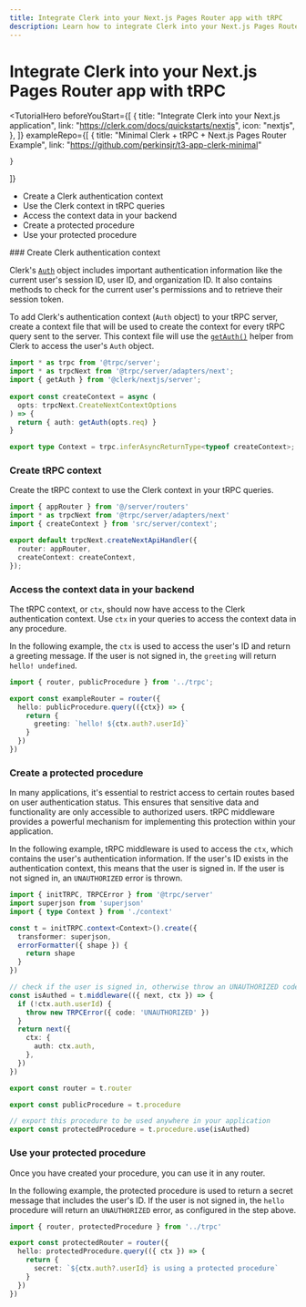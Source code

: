 ```yaml
---
title: Integrate Clerk into your Next.js Pages Router app with tRPC
description: Learn how to integrate Clerk into your Next.js Pages Router application using tRPC.
---
```


# Integrate Clerk into your Next.js Pages Router app with tRPC

<TutorialHero
  beforeYouStart={[
    {
      title: "Integrate Clerk into your Next.js application",
      link: "https://clerk.com/docs/quickstarts/nextjs",
      icon: "nextjs",
    },
  ]}
  exampleRepo={[
    {
      title: "Minimal Clerk + tRPC + Next.js Pages Router Example",
      link: "https://github.com/perkinsjr/t3-app-clerk-minimal"

    }
  ]}
>
  - Create a Clerk authentication context
  - Use the Clerk context in tRPC queries
  - Access the context data in your backend
  - Create a protected procedure
  - Use your protected procedure
</TutorialHero>

<Steps>
  ### Create Clerk authentication context

  Clerk's [`Auth`](/docs/references/nextjs/auth-object) object includes important authentication information like the current user's session ID, user ID, and organization ID. It also contains methods to check for the current user's permissions and to retrieve their session token.

  To add Clerk's authentication context (`Auth` object) to your tRPC server, create a context file that will be used to create the context for every tRPC query sent to the server. This context file will use the [`getAuth()`](/docs/references/nextjs/get-auth) helper from Clerk to access the user's `Auth` object.

  ```ts {{ filename: 'src/server/context.ts' }}
  import * as trpc from '@trpc/server';
  import * as trpcNext from '@trpc/server/adapters/next';
  import { getAuth } from '@clerk/nextjs/server';
   
  export const createContext = async (
    opts: trpcNext.CreateNextContextOptions
  ) => {
    return { auth: getAuth(opts.req) }
  }

  export type Context = trpc.inferAsyncReturnType<typeof createContext>;
  ```

  ### Create tRPC context

  Create the tRPC context to use the Clerk context in your tRPC queries.

  ```ts {{ filename: 'src/pages/api/trpc/[trpc].ts' }}
  import { appRouter } from '@/server/routers'
  import * as trpcNext from '@trpc/server/adapters/next'
  import { createContext } from 'src/server/context';

  export default trpcNext.createNextApiHandler({
    router: appRouter,
    createContext: createContext,
  });
  ```

  ### Access the context data in your backend

  The tRPC context, or `ctx`, should now have access to the Clerk authentication context. Use `ctx` in your queries to access the context data in any procedure.

  In the following example, the `ctx` is used to access the user's ID and return a greeting message. If the user is not signed in, the `greeting` will return `hello! undefined`.

  ```ts {{ filename: 'src/server/routers/index.ts' }}
  import { router, publicProcedure } from '../trpc';

  export const exampleRouter = router({
    hello: publicProcedure.query(({ctx}) => {
      return {
        greeting: `hello! ${ctx.auth?.userId}`
      }
    })
  })
  ```

  ### Create a protected procedure

  In many applications, it's essential to restrict access to certain routes based on user authentication status. This ensures that sensitive data and functionality are only accessible to authorized users. tRPC middleware provides a powerful mechanism for implementing this protection within your application.

  In the following example, tRPC middleware is used to access the `ctx`, which contains the user's authentication information. If the user's ID exists in the authentication context, this means that the user is signed in. If the user is not signed in, an `UNAUTHORIZED` error is thrown.

  ```ts {{ filename: 'src/server/trpc.ts' }}
  import { initTRPC, TRPCError } from '@trpc/server'
  import superjson from 'superjson'
  import { type Context } from './context'

  const t = initTRPC.context<Context>().create({
    transformer: superjson,
    errorFormatter({ shape }) {
      return shape
    }
  })

  // check if the user is signed in, otherwise throw an UNAUTHORIZED code
  const isAuthed = t.middleware(({ next, ctx }) => {
    if (!ctx.auth.userId) {
      throw new TRPCError({ code: 'UNAUTHORIZED' })
    }
    return next({
      ctx: {
        auth: ctx.auth,
      },
    })
  })

  export const router = t.router

  export const publicProcedure = t.procedure

  // export this procedure to be used anywhere in your application
  export const protectedProcedure = t.procedure.use(isAuthed)
  ```

  ### Use your protected procedure

  Once you have created your procedure, you can use it in any router.

  In the following example, the protected procedure is used to return a secret message that includes the user's ID. If the user is not signed in, the `hello` procedure will return an `UNAUTHORIZED` error, as configured in the step above.

  ```ts {{ filename: 'src/server/routers/index.ts' }}
  import { router, protectedProcedure } from '../trpc'

  export const protectedRouter = router({
    hello: protectedProcedure.query(({ ctx }) => {
      return {
        secret: `${ctx.auth?.userId} is using a protected procedure`
      }
    })
  })
  ```
</Steps>
